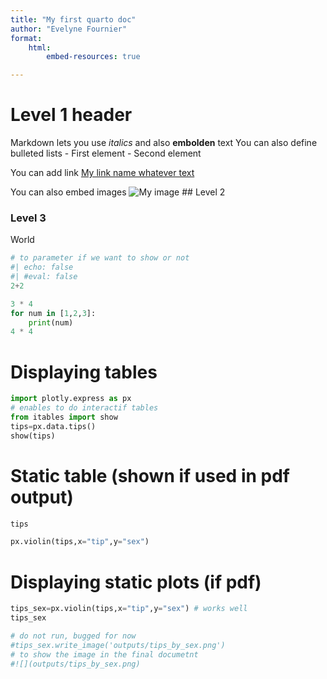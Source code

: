 ```yaml
---
title: "My first quarto doc"
author: "Evelyne Fournier"
format: 
    html:
        embed-resources: true

---
```



# Level 1 header  

Markdown lets you use *italics* and also **embolden** text
You can also define bulleted lists
- First element
- Second element

You can add link [My link name whatever text](https://thegraphcourses.org)

You can also embed images
![My image](images/joy.jpg)
## Level 2 

### Level 3

World

```python
# to parameter if we want to show or not 
#| echo: false
#| #eval: false
2+2
```

```python
3 * 4
for num in [1,2,3]: 
    print(num)
4 * 4
```

# Displaying tables

```python
import plotly.express as px
# enables to do interactif tables
from itables import show
tips=px.data.tips()
show(tips)
```

# Static table (shown if used in pdf output)

```python
tips
```
```python
px.violin(tips,x="tip",y="sex")
```

# Displaying static plots (if pdf)


```python
tips_sex=px.violin(tips,x="tip",y="sex") # works well
tips_sex
```

```python
# do not run, bugged for now
#tips_sex.write_image('outputs/tips_by_sex.png')
# to show the image in the final documetnt
#![](outputs/tips_by_sex.png)
```

